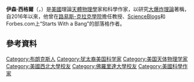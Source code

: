 {{translating|[[:en:Ethan_Siegel|:en:Ethan Siegel]]||tpercent=|time=2021-02-07UTC09:56:11}}
{{Request translation|en|}}

{{Infobox scientist
| name = Ethan R. Siegel
| image = 
| caption = 
| birth_date = 1978年8月3日
| birth_place = Bronx<ref name=thesis>{{cite book|url=https://inspirehep.net/record/1402457/files/siegel_e.pdf|title=Cosmological perturbations and their effects on the universe|last=Siegel|first=Ethan R.|work=Ph.D. thesis|publisher=University of Florida|date=2006|page=125}}</ref>
| death_date = 
| death_place = 
| residence = {{USA}}[[華盛頓州|華盛頓州]][[托萊多_(華盛頓州)|托萊多]]
| nationality = {{USA}}
| field = 理論[[天體物理學|天體物理學]]<br>[[宇宙學|宇宙學]]
| work_institution =[[路易斯-克拉克學院|路易斯-克拉克學院]]
| alma_mater = [[西北大學|西北大學]]<br>
[[佛羅里達大學|佛羅里達大學]]
| thesis_title = [https://inspirehep.net/record/1402457/files/siegel_e.pdf Cosmological perturbations and their effects on the universe]
| doctoral_advisor = James N. Fry
| doctoral_students =
| influences = [[卡爾·薩根|卡爾·薩根]]
| influenced =
| known_for  = ''Starts With a Bang!'' blog
| societies = 
| prizes = 
| spouse = Jamie Cummings
| children = 
| website = https://www.forbes.com/sites/startswithabang/ 
| footnotes = 
}}

'''伊森·西格爾'''（{{lang-en|Ethan Siegel}}，{{bd|1978年|8月3日|}}）是[[美國|美國]]理論[[天體物理學|天體物理學]]家和科學作家，以研究[[大爆炸理論|大爆炸理論]]著稱，自2016年以來，他曾在[[路易斯-克拉克學院|路易斯-克拉克學院]]擔任教授、[[ScienceBlogs|ScienceBlogs]]和Forbes.com上“Starts With a Bang”的部落格作者。

==參考資料==
{{reflist|30em}}

[[Category:布朗克斯人|Category:布朗克斯人]]
[[Category:犹太裔美国科学家|Category:犹太裔美国科学家]]
[[Category:美国天体物理学家|Category:美国天体物理学家]]
[[Category:美國西北大學校友|Category:美國西北大學校友]]
[[Category:佛羅里達大學校友|Category:佛羅里達大學校友]]
[[Category:美國科學作家|Category:美國科學作家]]